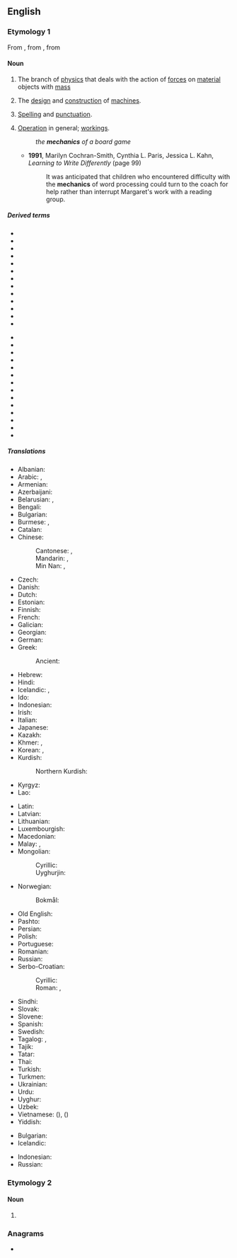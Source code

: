 ==English==
{{wikipedia}}

===Etymology 1===
From {{bor|en|la|mēchanicus}}, from {{der|en|grc|μηχανικός}}, from {{m|grc|μηχανή||machine, tool}}

====Noun====
{{en-noun|-}}

# {{lb|en|physics}} The branch of [[physics]] that deals with the action of [[force]]s on [[material]] objects with [[mass]]
# The [[design]] and [[construction]] of [[machine]]s.
# {{lb|en|writing}} [[spelling|Spelling]] and [[punctuation]].
# [[operation|Operation]] in general; [[workings]].
#: ''the '''mechanics''' of a board game''
#* '''1991''', Marilyn Cochran-Smith, Cynthia L. Paris, Jessica L. Kahn, ''Learning to Write Differently'' (page 99)
#*: It was anticipated that children who encountered difficulty with the '''mechanics''' of word processing could turn to the coach for help rather than interrupt Margaret's work with a reading group.

=====Derived terms=====
{{rel-top|Derived terms}}
* {{l|en|aeromechanics}}
* {{l|en|analytic mechanics}}
* {{l|en|biomechanics}}
* {{l|en|body mechanics}}
* {{l|en|celestial mechanics}}
* {{l|en|classical mechanics}}
* {{l|en|electromechanics}}
* {{l|en|fluid mechanics}}
* {{l|en|gas mechanics}}
* {{l|en|hereditary mechanics}}
* {{l|en|hydromechanics}}
* {{l|en|magnetomechanics}}
* {{l|en|matrix mechanics}}
{{rel-mid}}
* {{l|en|micromechanics}}
* {{l|en|molecular mechanics}}
* {{l|en|Newtonian mechanics}}
* {{l|en|nonquantum mechanics}}
* {{l|en|nonrelativistic mechanics}}
* {{l|en|particle mechanics}}
* {{l|en|pathobiomechanics}}
* {{l|en|quantum mechanics}}
* {{l|en|rational mechanics}}
* {{l|en|relativistic mechanics}}
* {{l|en|rock mechanics}}
* {{l|en|soil mechanics}}
* {{l|en|statistical mechanics}}
* {{l|en|wave mechanics}}
{{rel-bottom}}

=====Translations=====
{{trans-top|a branch of physics}}
* Albanian: {{t+|sq|mekanikë|f}}
* Arabic: {{t+|ar|مِيكَانِيكَا|f|tr=mikānikā}}, {{t|ar|مِيكَانِيكِيَّة|f}}
* Armenian: {{t+|hy|մեխանիկա}}
* Azerbaijani: {{t|az|mexanika}}
* Belarusian: {{t|be|меха́ніка|f}}, {{t|be|мэха́ніка|f}}
* Bengali: {{t|bn|বলবিজ্ঞান}}
* Bulgarian: {{t+|bg|меха́ника|f}}
* Burmese: {{t|my|စက်ပြင်}}, {{t|my|မက္ကင်းနစ်}}
* Catalan: {{t+|ca|mecànica|f}}
* Chinese:
*: Cantonese: {{t|yue|力學}}, {{t|yue|力学|tr=lik6 hok6}}
*: Mandarin: {{t+|cmn|力學}}, {{t+|cmn|力学|tr=lìxué}}
*: Min Nan: {{t+|nan|力學}}, {{t|nan|力学|tr=le̍k-ha̍k}}
* Czech: {{t+|cs|mechanika|f}}
* Danish: {{t|da|mekanik|c}}
* Dutch: {{t+|nl|mechanica|f}}
* Estonian: {{t|et|mehaanika}}
* Finnish: {{t+|fi|mekaniikka}}
* French: {{t+|fr|mécanique|f}}
* Galician: {{t+|gl|mecánica}}
* Georgian: {{t|ka|მექანიკა}}
* German: {{t+|de|Mechanik|f}}
* Greek: {{t+|el|μηχανική|f}}
*: Ancient: {{t|grc|μηχανική|f}}
* Hebrew: {{t+|he|מֶכָנִיקָה|f|tr=mekhaniká}}
* Hindi: {{t+|hi|यांत्रिकी|f}}
* Icelandic: {{t|is|aflfræði|f}}, {{t|is|kraftfræði|f}}
* Ido: {{t+|io|mekaniko}}
* Indonesian: {{t+|id|mekanika}}
* Irish: {{t|ga|meicnic|f}}
* Italian: {{t+|it|meccanica|f}}
* Japanese: {{t+|ja|力学|tr=りきがく, rikigaku}}
* Kazakh: {{t|kk|механика}}
* Khmer: {{t|km|យន្តសិក្សា}}, {{t|km|យន្តសាស្ត្រ}}
* Korean: {{t+|ko|역학(力學)}}, {{t|ko|력학(力學)}} {{qualifier|North Korea}}
* Kurdish:
*: Northern Kurdish: {{t+|kmr|mekanîk}}
* Kyrgyz: {{t|ky|механика}}
* Lao: {{t+|lo|ກົນລະສາດ}}
{{trans-mid}}
* Latin: {{t|la|mēchanicus|m}}
* Latvian: {{t|lv|mehānika|f}}
* Lithuanian: {{t|lt|mechanika|f}}
* Luxembourgish: {{t|lb|Mechanik|f}}
* Macedonian: {{t|mk|механика|f}}
* Malay: {{t|ms|kaji daya}}, {{t+|ms|mekanik}}
* Mongolian:
*: Cyrillic: {{t+|mn|механик}}
*: Uyghurjin: {{t|mn|ᠮᠧᠬᠠᠨᠢᠭ}}
* Norwegian: {{t|no|mekanikk}}
*: Bokmål: {{t|nb|mekanikk|m}}
* Old English: {{t|ang|weorccræft|m}}
* Pashto: {{t|ps|ميخانيک|m|tr=mexāník}}
* Persian: {{t+|fa|مکانیک|tr=mekânik}}
* Polish: {{t+|pl|mechanika|f}}
* Portuguese: {{t+|pt|mecânica|f}}
* Romanian: {{t+|ro|mecanică|f}}
* Russian: {{t+|ru|меха́ника|f}}
* Serbo-Croatian:
*: Cyrillic: {{t|sh|механика|f}}
*: Roman: {{t+|sh|mehànika|f}}, 
* Sindhi: {{t+|sd|ميڪانيات|f}}
* Slovak: {{t|sk|mechanika|f}}
* Slovene: {{t+|sl|mehanika|f}}
* Spanish: {{t+|es|mecánica|f}}
* Swedish: {{t+|sv|mekanik|c}}
* Tagalog: {{t|tl|sigwasan}}, {{t|tl|dalubsigwasan}}
* Tajik: {{t|tg|механика}}
* Tatar: {{t|tt|механика}}
* Thai: {{t+|th|กลศาสตร์}}
* Turkish: {{t+|tr|mekanik}}
* Turkmen: {{t|tk|mehanika}}
* Ukrainian: {{t|uk|меха́ніка|f}}
* Urdu: {{t|ur|میکانیات|tr=mekāniyāt|p}}
* Uyghur: {{t|ug|مېخانىكا}}
* Uzbek: {{t+|uz|mexanika}}
* Vietnamese: {{t|vi|lực học}} ({{t|vi|力學}}), {{t|vi|cơ học}} ({{t|vi|機學}})
* Yiddish: {{t|yi|מעכאַניק}}
{{trans-bottom}}

{{trans-top|the design and construction of machines}}
* Bulgarian: {{t|bg|машинострое́не|n}}
* Icelandic: {{t|is|vélfræði|f}}
{{trans-mid}}
* Indonesian: {{t+|id|mekanika}}
* Russian: {{t+|ru|машинострое́ние|n}}
{{trans-bottom}}

===Etymology 2===

====Noun====
{{head|en|noun form}}

# {{plural of|en|mechanic}}

===Anagrams===
* {{anagrams|en|a=accehimns|mischance}}